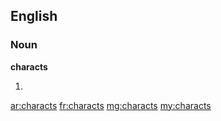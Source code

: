 ==English==

===Noun===
'''characts'''

# {{plural of|charact}}

[[ar:characts]]
[[fr:characts]]
[[mg:characts]]
[[my:characts]]